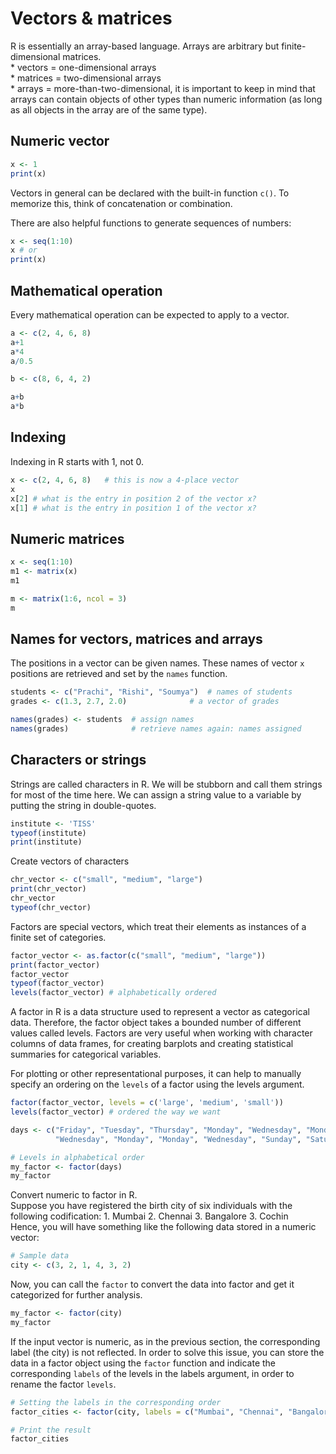 # Vectors & matrices
R is essentially an array-based language. Arrays are arbitrary but finite-dimensional matrices.   
  * vectors = one-dimensional arrays  
  * matrices = two-dimensional arrays  
  * arrays = more-than-two-dimensional, it is important to keep in mind that arrays can contain objects of other types than numeric information (as long as all objects in the array are of the same type).  
  
## Numeric vector 
```r
x <- 1
print(x)
```
Vectors in general can be declared with the built-in function `c()`. To memorize this, think of concatenation or combination.

There are also helpful functions to generate sequences of numbers:

```r
x <- seq(1:10)
x # or
print(x)


```

## Mathematical operation

Every mathematical operation can be expected to apply to a vector.

```r
a <- c(2, 4, 6, 8) 
a+1
a*4
a/0.5

b <- c(8, 6, 4, 2) 

a+b
a*b
```


## Indexing
Indexing in R starts with 1, not 0.

```r
x <- c(2, 4, 6, 8)   # this is now a 4-place vector
x
x[2] # what is the entry in position 2 of the vector x?
x[1] # what is the entry in position 1 of the vector x?

```

## Numeric matrices

```r
x <- seq(1:10)
m1 <- matrix(x)
m1

m <- matrix(1:6, ncol = 3)
m

```

## Names for vectors, matrices and arrays
The positions in a vector can be given names. These names of vector `x` positions are retrieved and set by the `names` function.

```r
students <- c("Prachi", "Rishi", "Soumya")  # names of students
grades <- c(1.3, 2.7, 2.0)              # a vector of grades

names(grades) <- students  # assign names
names(grades)              # retrieve names again: names assigned

```

## Characters or strings
Strings are called characters in R. We will be stubborn and call them strings for most of the time here. We can assign a string value to a variable by putting the string in double-quotes.

```r
institute <- 'TISS'
typeof(institute)
print(institute)

```

Create vectors of characters

```r
chr_vector <- c("small", "medium", "large")
print(chr_vector)
chr_vector
typeof(chr_vector)

```


Factors are special vectors, which treat their elements as instances of a finite set of categories.
```r
factor_vector <- as.factor(c("small", "medium", "large"))
print(factor_vector)
factor_vector
typeof(factor_vector)
levels(factor_vector) # alphabetically ordered

```

A factor in R is a data structure used to represent a vector as categorical data. Therefore, the factor object takes a bounded number of different values called levels. Factors are very useful when working with character columns of data frames, for creating barplots and creating statistical summaries for categorical variables.  

For plotting or other representational purposes, it can help to manually specify an ordering on the `levels` of a factor using the levels argument.

```r
factor(factor_vector, levels = c('large', 'medium', 'small'))
levels(factor_vector) # ordered the way we want


```


```r
days <- c("Friday", "Tuesday", "Thursday", "Monday", "Wednesday", "Monday",
          "Wednesday", "Monday", "Monday", "Wednesday", "Sunday", "Saturday")

# Levels in alphabetical order
my_factor <- factor(days)
my_factor
```

Convert numeric to factor in R.  
Suppose you have registered the birth city of six individuals with the following codification:
1. Mumbai
2. Chennai
3. Bangalore
3. Cochin  
Hence, you will have something like the following data stored in a numeric vector:
```r
# Sample data
city <- c(3, 2, 1, 4, 3, 2)
```

Now, you can call the `factor` to convert the data into factor and get it categorized for further analysis.
```r
my_factor <- factor(city)
my_factor
```

If the input vector is numeric, as in the previous section, the corresponding label (the city) is not reflected. In order to solve this issue, you can store the data in a factor object using the `factor` function and indicate the corresponding `labels` of the levels in the labels argument, in order to rename the factor `levels`.
```r
# Setting the labels in the corresponding order
factor_cities <- factor(city, labels = c("Mumbai", "Chennai", "Bangalore", "Cochin"))

# Print the result
factor_cities
```








